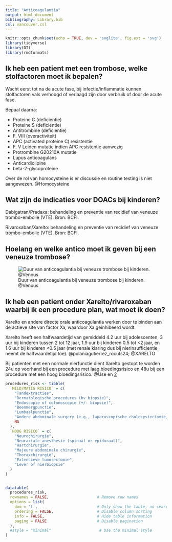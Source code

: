 ```yaml
---
title: "Anticoagulantia"
output: html_document
bibliography: Library.bib
csl: vancouver.csl
---
```


```r
knitr::opts_chunk$set(echo = TRUE, dev = 'svglite', fig.ext = 'svg')
library(tidyverse)
library(DT)
library(rmdformats)
```


## Ik heb een patient met een trombose, welke stolfactoren moet ik bepalen?

Wacht eerst tot na de acute fase, bij infectie/inflammatie kunnen
stolfactoren vals verhoogd of verlaagd zijn door verbruik of door de
acute fase.

Bepaal daarna:

-   Proteine C (deficientie)
-   Proteine S (deficientie)
-   Antitrombine (deficientie)
-   F. VIII (overactiviteit)
-   APC (activated proteine C) resistentie
-   F. V Leiden mutatie indien APC resistentie aanwezig
-   Protrombine G20210A mutatie
-   Lupus anticoagulans
-   Anticardiolipine
-   beta-2-glycoproteine

Over de rol van homocysteine is er discussie en routine testing is niet
aangewezen. @Homocysteine

## Wat zijn de indicaties voor DOACs bij kinderen?

Dabigatran/Pradaxa: behandeling en preventie van recidief van veneuze
trombo-embolie (VTE). Bron: BCFI.

Rivaroxaban/Xarelto: behandeling en preventie van recidief van veneuze
trombo-embolie (VTE). Bron: BCFI.

## Hoelang en welke antico moet ik geven bij een veneuze trombose?

![Duur van anticoagulantia bij veneuze trombose bij kinderen. @Venous](images/VTE.drawio.svg)

## Ik heb een patient onder Xarelto/rivaroxaban waarbij ik een procedure plan, wat moet ik doen?

Xarelto en andere directe orale anticoagulantia werken door te binden
aan de actieve site van factor Xa, waardoor Xa geïnhibeerd wordt.

Xarelto heeft een halfwaardetijd van gemiddeld 4.2 uur bij adolescenten,
3 uur bij kinderen tussen 2 tot 12 jaar, 1.9 uur bij kinderen 0.5 tot
\<2 jaar, en 1.6 uur bij kinderen \<0.5 jaar (met renale klaring dus bij
nierinsufficientie neemt de halfwaardetijd toe). @polaniagutierrez_rocuts24; @XARELTO


Bij patienten met een normale nierfunctie dient Xarelto gestopt te
worden 24u op voorhand bij een procedure met laag bloedingsrisico en 48u
bij een procedure met een hoog bloedingsrisico. @Use en
[2](https://cpthn.ca/wp-content/uploads/2023/01/CPTHN-Rivaroxaban-Guidance-Document_Final-Sep-2021-002.pdf)

```r
procedures_risk <- tibble(
  `MILD/MATIG RISICO` = c(
    "Tandextracties",
    "Dermatologische procedures (bv biopsie)",
    "Endoscopie of colonoscopie (+/- biopsie)",
    "Beenmergpunctie",
    "Lumbaalpunctie",
    "Andere abdominale surgery (e.g., laparoscopische cholecystectomie, herniaherstel)",
    NA
  ),
  `HOOG RISICO` = c(
    "Neurochirurgie",
    "Neuraxiale anesthesie (spinaal or epiduraal)",
    "Hartchirurgie",
    "Majeure abdominale chirurgie",
    "Thoraxchirurgie",
    "Extensieve tumorectomie",
    "Lever of nierbiopsie"
  )
)


datatable(
  procedures_risk,
  rownames = FALSE,                     # Remove row names
  options = list(
    dom = 't',                          # Only show the table, no search or pagination
    ordering = FALSE,                   # Disable column sorting
    info = FALSE,                       # Hide table information
    paging = FALSE                      # Disable pagination
  ),
  #style = "minimal"                     # Use the minimal style
)
```
